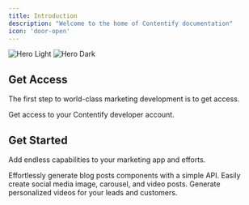 ```yaml
---
title: Introduction
description: "Welcome to the home of Contentify documentation"
icon: 'door-open'
---
```


<img
  className="block dark:hidden"
  src="/images/hero-light.svg"
  alt="Hero Light"
/>
<img
  className="hidden dark:block"
  src="/images/hero-dark.svg"
  alt="Hero Dark"
/>

## Get Access

The first step to world-class marketing development is to get access.

<CardGroup cols={1}>
  <Card
    title="Get Access"
    icon="address-card"
    href="https://contentify.app/developer-access"
  >
    Get access to your Contentify developer account.
  </Card>
</CardGroup>

## Get Started

Add endless capabilities to your marketing app and efforts.

<CardGroup cols={2}>
  <Card
    title="Blog Posts"
    icon="typewriter"
    href="blog-posts"
  >
    Effortlessly generate blog posts components with a simple API.
  </Card>
  <Card
    title="Social Media Posts"
    icon="hashtag"
    href="sm-posts"
  >
    Easily create social media image, carousel, and video posts.
  </Card>
  <Card
    title="Personalized Videos"
    icon="video"
    href="personalized-video/"
  >
    Generate personalized videos for your leads and customers.
  </Card>
</CardGroup>

